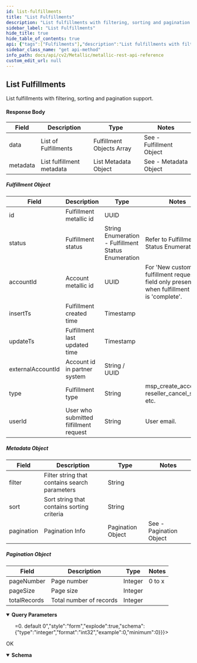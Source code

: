 ```yaml
---
id: list-fulfillments
title: "List Fulfillments"
description: "List fulfillments with filtering, sorting and pagination support."
sidebar_label: "List Fulfillments"
hide_title: true
hide_table_of_contents: true
api: {"tags":["Fulfilments"],"description":"List fulfillments with filtering, sorting and pagination support.\n\n#### Response Body\n\n| **Field** | **Description** | **Type** | **Notes** |\n| --- | --- | --- | --- |\n| data | List of Fulfillments | Fulfillment Objects Array | See - Fulfillment Object |\n| metadata | List fulfillment metadata | List Metadata Object | See - Metadata Object |\n\n##### Fulfillment Object\n\n| **Field** | **Description** | **Type** | **Notes** |\n| --- | --- | --- | --- |\n| id | Fulfillment metallic id | UUID |  |\n| status | Fulfillment status | String Enumeration - Fulfillment Status Enumeration | Refer to Fulfillment Status Enumeration. |\n| accountId | Account metallic id | UUID | For 'New customer' fulfillment request, this field only present when fulfillment status is 'complete'. |\n| insertTs | Fulfillment  created time | Timestamp |  |\n| updateTs | Fulfillment last  updated time | Timestamp |  |\n| externalAccountId | Account id in partner system | String / UUID |  |\n| type | Fulfillment type | String | msp_create_account, reseller_cancel_service etc. |\n| userId | User who submitted filfillment request | String | User email. |\n\n##### Metadata Object\n\n| **Field** | **Description** | **Type** | **Notes** |\n| --- | --- | --- | --- |\n| filter | Filter string that contains search parameters | String |  |\n| sort | Sort string that contains sorting criteria | String |  |\n| pagination | Pagination Info | Pagination Object | See - Pagination Object |\n\n##### Pagination Object\n\n| **Field** | **Description** | **Type** | **Notes** |\n| --- | --- | --- | --- |\n| pageNumber | Page number | Integer | 0 to x |\n| pageSize | Page size | Integer |  |\n| totalRecords | Total number of records | Integer |  |","operationId":"ListFulfillments","parameters":[{"name":"filter","in":"query","description":"Optional - Filter.Only `status` filter is available on search fulfillments.","style":"form","explode":true,"schema":{"type":"string","example":"status:in_progress"}},{"name":"sort","in":"query","description":"Optional - Sort order. default desc:updateTs","style":"form","explode":true,"schema":{"type":"string","example":"desc:updateTs"}},{"name":"pageNumber","in":"query","description":"Optional - Page number >=0. default 0","style":"form","explode":true,"schema":{"type":"integer","format":"int32","example":0,"minimum":0}},{"name":"pageSize","in":"query","description":"Optional - Size of each page. default 25","style":"form","explode":true,"schema":{"type":"integer","format":"int32","example":25}}],"responses":{"200":{"description":"OK","content":{"application/json":{"schema":[{"title":"ListFulfillments-Success","required":["data","metadata"],"type":"object","properties":{"data":{"type":"array","items":{"title":"Data12","required":["id","insertTs","updateTs","status","accountId","externalAccountId","type","userId"],"type":"object","properties":{"id":{"type":"string"},"insertTs":{"type":"string"},"updateTs":{"type":"string"},"status":{"type":"string"},"accountId":{"type":"string"},"externalAccountId":{"type":"string"},"type":{"type":"string"},"userId":{"type":"string"}},"example":{"id":"587d4d28-066c-406e-b975-5d04e4e47373","insertTs":"2021-11-08T06:50:04","updateTs":"2021-11-08T06:50:40","status":"complete","accountId":"2a920aeb-0ec0-463c-b623-de8c23a48813","externalAccountId":"SWO-ACC-1","type":"msp_cancel_service","userId":"swo-app"}},"description":""},"metadata":{"title":"Metadata1","required":["filter","sort","pagination"],"type":"object","properties":{"filter":{"type":"string"},"sort":{"type":"string"},"pagination":{"title":"Pagination","required":["pageNumber","pageSize","totalRecords"],"type":"object","properties":{"pageNumber":{"type":"integer","format":"int32"},"pageSize":{"type":"integer","format":"int32"},"totalRecords":{"type":"integer","format":"int32"}},"example":{"pageNumber":0,"pageSize":25,"totalRecords":19}}},"example":{"filter":"pageNumber=0&pageSize=10","sort":"desc:updateTs","pagination":{"pageNumber":0,"pageSize":10,"totalRecords":19}}}},"example":{"data":[{"id":"587d4d28-066c-406e-b975-5d04e4e47373","insertTs":"2021-11-08T06:50:04","updateTs":"2021-11-08T06:50:40","status":"complete","accountId":"2a920aeb-0ec0-463c-b623-de8c23a48813","externalAccountId":"SWO-ACC-1","type":"msp_cancel_service","userId":"swo-app"},{"id":"08d706b1-9962-44f9-9a6e-a35cb87ac4d1","insertTs":"2021-11-08T06:48:02","updateTs":"2021-11-08T06:48:15","status":"complete","accountId":"2a920aeb-0ec0-463c-b623-de8c23a48813","externalAccountId":"SWO-ACC-1","type":"msp_add_service","userId":"admin@swo.com"}],"metadata":{"sort":"desc:insertTs","filter":"filter=status:complete","pagination":{"pageNumber":0,"pageSize":25,"totalRecords":2}}}}],"examples":{"List Fulfillments - Success":{"value":{"data":[{"id":"587d4d28-066c-406e-b975-5d04e4e47373","insertTs":"2021-11-08T06:50:04","updateTs":"2021-11-08T06:50:40","status":"complete","accountId":"2a920aeb-0ec0-463c-b623-de8c23a48813","externalAccountId":"SWO-ACC-1","type":"msp_cancel_service","userId":"swo-app"},{"id":"08d706b1-9962-44f9-9a6e-a35cb87ac4d1","insertTs":"2021-11-08T06:48:02","updateTs":"2021-11-08T06:48:15","status":"complete","accountId":"2a920aeb-0ec0-463c-b623-de8c23a48813","externalAccountId":"SWO-ACC-1","type":"msp_add_service","userId":"admin@swo.com"}],"metadata":{"sort":"desc:insertTs","filter":"filter=status:complete","pagination":{"pageNumber":0,"pageSize":25,"totalRecords":2}}}}}}}}},"deprecated":false,"method":"get","path":"/partner/fulfillments","servers":[{"url":"https://api.metallic.io/api/v1","variables":{}}],"security":[{"bearer":[]}],"securitySchemes":{"bearer":{"type":"http","scheme":"bearer"}},"info":{"title":"Metallic REST API Reference","description":"This API documentation covers all the APIs exposed by metallic for all the partner customers as well as standalone customers.\n\n> Invoke Authentication - `/api/v1/authenticate` API using `username` and `password` provided by metallic to obtain `authToken`. All subsequent requests should pass `authToken` obtained as `Bearer token` as part of `Authorization` header.\n\n> Contact Metallic Customer support for any further assistance.\n\n## HTTP Codes\n\nFollowing are the generic HTTP codes returned by APIs. These HTTP codes are not documented again at each API level to improve the overall documentation readability.\n\n| **HTTP Error Code** | **Description** |\n| --- | --- |\n| 200 | OK - Success |\n| 201 | Created - Record created successfully |\n| 204 | Success No Content -Usually returned for DELETE operation response. |\n| 400 | Bad Request - Correct the request and resubmit. |\n| 401 | Unauthorized - Authentication Failed. User credentials are incorrect or authToken is incorrect/expired. |\n| 403 | Forbidden - Logged in user does not have permission to requested API. |\n| 404 | Not Found - No records found matching the request. |\n| 409 | Conflict - In case of business errors where resource can not be created/updated due to conflict. |\n| 429 | Too Many Requests - API invocation quota exceeded. |\n| 500 | Internal Server Error - Unexpected error from server. Something went wrong on server. |","contact":{},"version":"1.0"},"postman":{"name":"List Fulfillments","description":{"content":"List fulfillments with filtering, sorting and pagination support.\n\n#### Response Body\n\n| **Field** | **Description** | **Type** | **Notes** |\n| --- | --- | --- | --- |\n| data | List of Fulfillments | Fulfillment Objects Array | See - Fulfillment Object |\n| metadata | List fulfillment metadata | List Metadata Object | See - Metadata Object |\n\n##### Fulfillment Object\n\n| **Field** | **Description** | **Type** | **Notes** |\n| --- | --- | --- | --- |\n| id | Fulfillment metallic id | UUID |  |\n| status | Fulfillment status | String Enumeration - Fulfillment Status Enumeration | Refer to Fulfillment Status Enumeration. |\n| accountId | Account metallic id | UUID | For 'New customer' fulfillment request, this field only present when fulfillment status is 'complete'. |\n| insertTs | Fulfillment  created time | Timestamp |  |\n| updateTs | Fulfillment last  updated time | Timestamp |  |\n| externalAccountId | Account id in partner system | String / UUID |  |\n| type | Fulfillment type | String | msp_create_account, reseller_cancel_service etc. |\n| userId | User who submitted filfillment request | String | User email. |\n\n##### Metadata Object\n\n| **Field** | **Description** | **Type** | **Notes** |\n| --- | --- | --- | --- |\n| filter | Filter string that contains search parameters | String |  |\n| sort | Sort string that contains sorting criteria | String |  |\n| pagination | Pagination Info | Pagination Object | See - Pagination Object |\n\n##### Pagination Object\n\n| **Field** | **Description** | **Type** | **Notes** |\n| --- | --- | --- | --- |\n| pageNumber | Page number | Integer | 0 to x |\n| pageSize | Page size | Integer |  |\n| totalRecords | Total number of records | Integer |  |","type":"text/plain"},"url":{"path":["partner","fulfillments"],"host":["{{baseUrl}}"],"query":[{"disabled":false,"description":{"content":"Optional - Filter.Only `status` filter is available on search fulfillments.","type":"text/plain"},"key":"filter","value":""},{"disabled":false,"description":{"content":"Optional - Sort order. default desc:updateTs","type":"text/plain"},"key":"sort","value":""},{"disabled":false,"description":{"content":"Optional - Page number >=0. default 0","type":"text/plain"},"key":"pageNumber","value":""},{"disabled":false,"description":{"content":"Optional - Size of each page. default 25","type":"text/plain"},"key":"pageSize","value":""}],"variable":[]},"header":[{"key":"Accept","value":"application/json"}],"method":"GET"}}
sidebar_class_name: "get api-method"
info_path: docs/api/cv2/Metallic/metallic-rest-api-reference
custom_edit_url: null
---
```



## List Fulfillments



List fulfillments with filtering, sorting and pagination support.

#### Response Body

| **Field** | **Description** | **Type** | **Notes** |
| --- | --- | --- | --- |
| data | List of Fulfillments | Fulfillment Objects Array | See - Fulfillment Object |
| metadata | List fulfillment metadata | List Metadata Object | See - Metadata Object |

##### Fulfillment Object

| **Field** | **Description** | **Type** | **Notes** |
| --- | --- | --- | --- |
| id | Fulfillment metallic id | UUID |  |
| status | Fulfillment status | String Enumeration - Fulfillment Status Enumeration | Refer to Fulfillment Status Enumeration. |
| accountId | Account metallic id | UUID | For 'New customer' fulfillment request, this field only present when fulfillment status is 'complete'. |
| insertTs | Fulfillment  created time | Timestamp |  |
| updateTs | Fulfillment last  updated time | Timestamp |  |
| externalAccountId | Account id in partner system | String / UUID |  |
| type | Fulfillment type | String | msp_create_account, reseller_cancel_service etc. |
| userId | User who submitted filfillment request | String | User email. |

##### Metadata Object

| **Field** | **Description** | **Type** | **Notes** |
| --- | --- | --- | --- |
| filter | Filter string that contains search parameters | String |  |
| sort | Sort string that contains sorting criteria | String |  |
| pagination | Pagination Info | Pagination Object | See - Pagination Object |

##### Pagination Object

| **Field** | **Description** | **Type** | **Notes** |
| --- | --- | --- | --- |
| pageNumber | Page number | Integer | 0 to x |
| pageSize | Page size | Integer |  |
| totalRecords | Total number of records | Integer |  |

<details style={{"marginBottom":"1rem"}} data-collapsed={false} open={true}><summary style={{}}><strong>Query Parameters</strong></summary><div><ul><ParamsItem className={"paramsItem"} param={{"name":"filter","in":"query","description":"Optional - Filter.Only `status` filter is available on search fulfillments.","style":"form","explode":true,"schema":{"type":"string","example":"status:in_progress"}}}></ParamsItem><ParamsItem className={"paramsItem"} param={{"name":"sort","in":"query","description":"Optional - Sort order. default desc:updateTs","style":"form","explode":true,"schema":{"type":"string","example":"desc:updateTs"}}}></ParamsItem><ParamsItem className={"paramsItem"} param={{"name":"pageNumber","in":"query","description":"Optional - Page number >=0. default 0","style":"form","explode":true,"schema":{"type":"integer","format":"int32","example":0,"minimum":0}}}></ParamsItem><ParamsItem className={"paramsItem"} param={{"name":"pageSize","in":"query","description":"Optional - Size of each page. default 25","style":"form","explode":true,"schema":{"type":"integer","format":"int32","example":25}}}></ParamsItem></ul></div></details><div><ApiTabs><TabItem label={"200"} value={"200"}><div>

OK

</div><div><MimeTabs schemaType={"response"}><TabItem label={"application/json"} value={"application/json"}><SchemaTabs><TabItem label={"Schema"} value={"Schema"}><details style={{}} data-collapsed={false} open={true}><summary style={{"textAlign":"left"}}><strong>Schema</strong></summary><div style={{"textAlign":"left","marginLeft":"1rem"}}></div><ul style={{"marginLeft":"1rem"}}></ul></details></TabItem><TabItem label={" List  Fulfillments -  Success"} value={" List  Fulfillments -  Success"}><ResponseSamples responseExample={"{\n  \"data\": [\n    {\n      \"id\": \"587d4d28-066c-406e-b975-5d04e4e47373\",\n      \"insertTs\": \"2021-11-08T06:50:04\",\n      \"updateTs\": \"2021-11-08T06:50:40\",\n      \"status\": \"complete\",\n      \"accountId\": \"2a920aeb-0ec0-463c-b623-de8c23a48813\",\n      \"externalAccountId\": \"SWO-ACC-1\",\n      \"type\": \"msp_cancel_service\",\n      \"userId\": \"swo-app\"\n    },\n    {\n      \"id\": \"08d706b1-9962-44f9-9a6e-a35cb87ac4d1\",\n      \"insertTs\": \"2021-11-08T06:48:02\",\n      \"updateTs\": \"2021-11-08T06:48:15\",\n      \"status\": \"complete\",\n      \"accountId\": \"2a920aeb-0ec0-463c-b623-de8c23a48813\",\n      \"externalAccountId\": \"SWO-ACC-1\",\n      \"type\": \"msp_add_service\",\n      \"userId\": \"admin@swo.com\"\n    }\n  ],\n  \"metadata\": {\n    \"sort\": \"desc:insertTs\",\n    \"filter\": \"filter=status:complete\",\n    \"pagination\": {\n      \"pageNumber\": 0,\n      \"pageSize\": 25,\n      \"totalRecords\": 2\n    }\n  }\n}"} language={"json"}></ResponseSamples></TabItem></SchemaTabs></TabItem></MimeTabs></div></TabItem></ApiTabs></div>
      